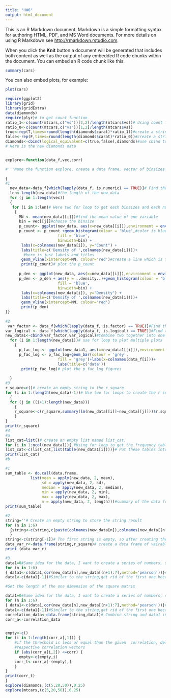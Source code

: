 ```yaml
---
title: "HW6"
output: html_document
---
```


This is an R Markdown document. Markdown is a simple formatting syntax for authoring HTML, PDF, and MS Word documents. For more details on using R Markdown see <http://rmarkdown.rstudio.com>.

When you click the **Knit** button a document will be generated that includes both content as well as the output of any embedded R code chunks within the document. You can embed an R code chunk like this:

```r
summary(cars)
```

You can also embed plots, for example:

```r
plot(cars)
```
```r
require(ggplot2)
library(grid)
library(gridExtra)
data(diamonds)
require(plyr)# to get count function
ratio_1<-c(count(mtcars,c("vs"))[2,2]/length(mtcars$vs))# Using count function to find the ratio of one and zero verses mtcars$vs
ratio_0<-c(count(mtcars,c("vs"))[1,2]/length(mtcars$vs))
true<-rep(T,times=round(length(diamonds$carat)*ratio_1))#create a string of True with number of the columns of diamonds times ratio_1 by using the repeat function. Since the number is not an integer, so I use round to get the estimated number.
false<-rep(F,times=round(length(diamonds$carat)*ratio_0))#create a string of False with number of the columns of diamonds times ratio_0 by using the repeat function.
diamonds<-cbind(logical_equivalent=c(true,false),diamonds)#use cbind to add the logical string into diamonds 
# Here is the new diamonds data


explore<-function(data_f,vec,corr)

#'''Name the function explore, create a data frame, vector of binsizes and corrlelation. Check the homework for the detailed function for this function.'''
  
{
#1
  new_data<-data_f[which(lapply(data_f, is.numeric) == TRUE)]# Find the numerical variables in data_f, put that into new_data
  len<-length(new_data)#the length of the new_data
  for (j in 1:length(vec))
  {
   for (i in 1:len)# Here two for loop to get each binsizes and each numerical variables data so that I can plot the correspoding figures
    {
      MN <- mean(new_data[[i]])#find the mean value of one variable
      bin = vec[[j]]#choose the binsize
      p_count<- ggplot(new_data, aes(x=new_data[[i]]),environment = environment())#create a ggplot with x-axies, new_data[[i]]
      p_count <- p_count +geom_histogram(colour = 'blue',#color is blue
                       fill = 'blue',
                       binwidth=bin) +
       labs(x=colnames(new_data[i]), y="Count") +
       labs(title=c('Density of ',colnames(new_data[i])))+
        #here is just labels and titles
       geom_vline(xintercept=MN, colour='red')#create a line which is the mean of that numerical variable
       print(p_count)# plot the p_count
      
      p_den <- ggplot(new_data, aes(x=new_data[[i]]),environment = environment())
      p_den <- p_den + aes(y = ..density..)+geom_histogram(colour = 'blue',#Here, the main difference between the p_count plot is that here I use density as the y-axis.
                       fill = 'blue',
                       binwidth=bin) +
       labs(x=colnames(new_data[i]), y="Density") +
       labs(title=c('Density of ',colnames(new_data[i])))+
       geom_vline(xintercept=MN, colour='red')
       print(p_den)
}}
  
#2
 var_factor <- data_f[which(lapply(data_f, is.factor) == TRUE)]#Find the factor variables in the data_f
var_logical <- data_f[which(lapply(data_f, is.logical) == TRUE)]#Find the logical variables in the data_f.
new_data1<-cbind(var_factor,var_logical)#Combine two together into one data frame.
  for (i in 1:length(new_data1))# use for loop to plot multiple plots
    {
      p_fac_log <- ggplot(new_data1, aes(x=new_data1[[i]]),environment = environment())# Here, I use the ggplot two plot all the categorical and binarial variables.
      p_fac_log <- p_fac_log+geom_bar(colour = 'grey',
                       fill = 'grey')+labs(x=colnames(data_f[i]))+
                       labs(title=c('data'))
       print(p_fac_log)# plot the p_fac_log figures
  
  }
#3
r_square=c()# create an empty string to the r_square
for (i in 1:(length(new_data)-1))# Use two for loops to create the r square of the numerical variables
  {
  for (j in ((i+1):length(new_data)))
    {
    r_square<-c(r_square,summary(lm(new_data[[i]]~new_data[[j]]))$r.squared )# lm is to find the regression line which fit the scattplot best. Thne find the r square using the forula. Store these numbers into r square.
    }
}
print(r_square)
#4
#a
list_cat=list()# create an empty list named list_cat.
for (i in 1:ncol(new_data1)){ #Using for loop to get the frequency tables of each variables.
list_cat<-c(list_cat,list(table(new_data1[i])))}# Put these tables into one list.
print(list_cat)
#b

#1
sum_table <- do.call(data.frame, 
           list(mean = apply(new_data, 2, mean),
                sd = apply(new_data, 2, sd),
                median = apply(new_data, 2, median),
                min = apply(new_data, 2, min),
                max = apply(new_data, 2, max),
                n = apply(new_data, 2, length)))#summary of the data frame with mean,sd,etc
print(sum_table)

#2
string=''# Create an empty string to store the string result
for (n in 1:6)
  {string<-c(string,c(paste(colnames(new_data[n]),colnames(new_data[(n+1):7]),sep='-')))#Use paste function to combine pairs of column names by '-'. Also, use (string,...) to add more named strings in to the series of string so that I  create a variable string including many strings which are like 'x-y'.
  }
string<-c(string[-1])# The first string is empty, so after creating the string variable,I get rid of the first one.
data_var_r<-data.frame(string,r_square)# create a data frame of vairable names, and r-square values
print (data_var_r)

#3
data1=0#Same idea for the data, I want to create a series of numbers, so I create a number to store the numbers.
for (n in 1:6)
{ data1<-c(data1,cor(new_data[n],new_data[(n+1):7],method='pearson'))}# Similar to the string, use data1 to store each correlation numbers.
data1<-c(data1[-1])#Similar to the string,get rid of the first one because the first one is 0.

#Get the length of the one dimension of the square matrix

data1=0#Same idea for the data, I want to create a series of numbers, so I create a number to store the numbers.
for (n in 1:6)
{ data1<-c(data1,cor(new_data[n],new_data[(n+1):7],method='pearson'))}# Similar to the string, use data1 to store each correlation numbers.
data1<-c(data1[-1])#Similar to the string,get rid of the first one because the first one is 0.
correlation_data<-data.frame(string,data1)# Combine string and data1 into a data.frame
corr_a<-correlation_data


empty<-c()
for (i in 1:length(corr_a[,1])) {
    #if the threshold is less or equal than the given  correlation, delete the name and value to the
    #respective correlation vectors
    if (abs(corr_a[i,2]) <=corr) {
      empty<-c(empty,i)
    corr_t<-corr_a[-(empty),]
    }
}
print(corr_t)
}
explore(diamonds,(c(5,20,50)),0.25)
explore(mtcars,(c(5,20,50)),0.25)

```


